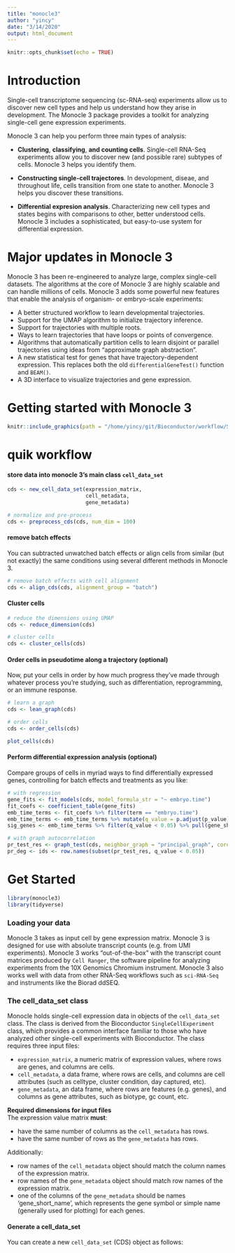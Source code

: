 ```yaml
---
title: "monocle3"
author: "yincy"
date: "3/14/2020"
output: html_document
---
```


```r
knitr::opts_chunk$set(echo = TRUE)
```


# Introduction  
Single-cell transcriptome sequencing (sc-RNA-seq) experiments allow us to discover new cell types and help us understand how they arise in development. The Monocle 3 package provides a toolkit for analyzing single-cell gene expression experiments.  

Monocle 3 can help you perform three main types of analysis:  

- **Clustering**, **classifying**, **and counting cells**. Single-cell RNA-Seq experiments allow you to discover new (and possible rare) subtypes of cells. Monocle 3 helps you identify them.  

- **Constructing single-cell trajectores**. In devolopment, diseae, and throughout life, cells transition from one state to another. Monocle 3 helps you discover these transitions.  

- **Differential expresion analysis**. Characterizing new cell types and states begins with comparisons to other, better understood cells. Monocle 3 includes a sophisticated, but easy-to-use system for differential expression.  

# Major updates in Monocle 3  
Monocle 3 has been re-engineered to analyze large, complex single-cell datasets. The algorithms at the core of Monocle 3 are highly scalable and can handle millions of cells. Monocle 3 adds some powerful new features that enable the analysis of organism- or embryo-scale experiments:  

- A better structured workflow to learn developmental trajectories.  
- Support for the UMAP algorithm to initialize trajectory inference.  
- Support for trajectories with multiple roots.  
- Ways to learn trajectories that have loops or points of convergence.  
- Algorithms that automatically partition cells to learn disjoint or parallel trajectories using ideas from "approximate graph abstraction".  
- A new statistical test for genes that have trajectory-dependent expression. This replaces both the old `differentialGeneTest()` function and `BEAM()`.  
- A 3D interface to visualize trajectories and gene expression.  

# Getting started with Monocle 3  
```r
knitr::include_graphics(path = "/home/yincy/git/Bioconductor/workflow/Single-Cell/monocle/figures/monocle-workflow.png")
```

# quik workflow  
#### store data into monocle 3's main class `cell_data_set`  
```r
cds <- new_cell_data_set(expression_matrix, 
                         cell_metadata, 
                         gene_metadata)

# normalize and pre-process 
cds <- preprocess_cds(cds, num_dim = 100)
```

#### remove batch effects  
You can subtracted unwatched batch effects or align cells from similar (but not exactly) the same conditions using several different methods in Monocle 3.  
```r
# remove batch effects with cell alignment  
cds <- align_cds(cds, alignment_group = "batch")
```

#### Cluster cells  
```r
# reduce the dimensions using UMAP  
cds <- reduce_dimension(cds)

# cluster cells  
cds <- cluster_cells(cds)
```

#### Order cells in pseudotime along a trajectory (optional)  
Now, put your cells in order by how much progress they've made through whatever process you're studying, such as differentiation, reprogramming, or an immune response.  
```r
# learn a graph  
cds <- lean_graph(cds)

# order cells
cds <- order_cells(cds)

plot_cells(cds)
```


#### Perform differential expression analysis (optional)  
Compare groups of cells in myriad ways to find differentially expressed genes, controlling for batch effects and treatments as you like:  
```r
# with regression  
gene_fits <- fit_models(cds, model_formula_str = "~ embryo.time")
fit_coefs <- coefficient_table(gene_fits)
emb_time_terms <- fit_coefs %>% filter(term == "embryo.time")
emb_time_terms <- emb_time_terms %>% mutate(q_value = p.adjust(p_value))
sig_genes <- emb_time_terms %>% filter(q_value < 0.05) %>% pull(gene_short_name)

# with graph autocorrelation  
pr_test_res <- graph_test(cds, neighbor_graph = "principal_graph", cores = 4)
pr_deg <- ids <- row.names(subset(pr_test_res, q_value < 0.05))
```


# Get Started   
```r
library(monocle3)
library(tidyverse)
```


### Loading your data  
Monocle 3 takes as input cell by gene expression matrix. Monocle 3 is designed for use with absolute transcript counts (e.g. from UMI experiments). Monocle 3 works "out-of-the-box" with the transcript count matrices produced by `Cell Ranger`, the software pipeline for analyzing experiments from the 10X Genomics Chromium instrument. Monocle 3 also works well with data from other RNA-Seq workflows such as `sci-RNA-Seq` and instruments like the Biorad ddSEQ.  


### The cell_data_set class  
Monocle holds single-cell expression data in objects of the `cell_data_set` class. The class is derived from the Bioconductor `SingleCellExperiment` class, which provides a common interface familiar to those who have analyzed other single-cell experiments with Bioconductor. The class requires three input files:  

- `expression_matrix`, a numeric matrix of expression values, where rows are genes, and columns are cells.  
- `cell_metadata`, a data frame, where rows are cells, and columns are cell attributes (such as celltype, cluster condition, day captured, etc).  
- `gene_metadata`, an data frame, where rows are features (e.g. genes), and columns as gene attributes, such as biotype, gc count, etc.  

**Required dimensions for input files**  
The expression value matrix **must**:  

- have the same number of columns as the `cell_metadata` has rows.  
- have the same number of rows as the `gene_metadata` has rows.  

Additionally:  

- row names of the `cell_metadata` object should match the column names of the expression matrix.  
- row names of the `gene_metadata` object should match row names of the expression matrix.  
- one of the columns of the `gene_metadata` should be names 'gene_short_name', which represents the gene symbol or simple name (generally used for plotting) for each genes.  


#### Generate a cell_data_set  
You can create a new `cell_data_set` (CDS) object as follows:  
```r

```























